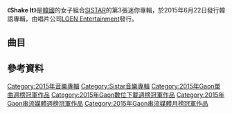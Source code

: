 {{Infobox Album
| Name = Shake It
| Cover = <!-- 檔案不存在 Sistar Shake it.jpg ，可從英文維基百科取得 -->
| Artist = [[SISTAR|SISTAR]] 
| Type = 錄音室專輯
| Released = 2015年6月22日
| Recorded = 2015年
| Genre = [[K-POP|K-POP]]
| Length = 17:43
| Label = [[STARSHIP_Entertainment|STARSHIP Entertainment]]
| Producer = 
| Certification  = 
| Chart position = 
| Reviews = 
| Last album            = [[Sweet_&_Sour|Sweet & Sour]]<br/>[[2014年8月|2014年8月]]
| This album            = '''Shake It'''<br />[[2015年6月|2015年6月]]
| Next album            = [[沒我愛|沒我愛]]<br/>[[2016年6月|2016年6月]]
| Misc           = 
{{External music video|Type=ep|{{YouTube|x9-TIy7WPQI|Shake It}} }}
}}

《'''Shake It'''》是[[韓國|韓國]]的女子組合[[SISTAR|SISTAR]]的第3張迷你專輯，於2015年6月22日發行韓語專輯，由唱片公司[[LOEN_Entertainment|LOEN Entertainment]]發行。

==曲目==
{{Track listing
| collapsed       = no
| headline        = CD<ref>{{cite web |url=http://omonatheydidnt.livejournal.com/16029980.html |title=Shake It |publisher=http://omonatheydidnt.livejournal.com/ |accessdate=June 29, 2015 |language=ko |archive-date=2015-06-25 |archive-url=https://web.archive.org/web/20150625025142/http://omonatheydidnt.livejournal.com/16029980.html |dead-url=no }}</ref>
| total_length    = 17:43
| all_writing     =
| all_lyrics      =
| all_music       =
| extra_column    = Arrangement
| title1          = "Shake It"  
| note1           =
| lyrics1         = [[二段橫踢|二段橫踢]]，Hot-D
| music1          = [[二段橫踢|二段橫踢]], HOMEBOY, Hot-D	
| extra1          = Glory Face
| length1         = 3:28
| title2          = "Don't Be Such a Baby" 
| note2           = (애처럼 굴지마 (ft. Giriboy))
| lyrics2         = [[二段橫踢|二段橫踢]], David Kim, Giriboy, [[寶拉|寶拉]]
| music2          = Tenzo & Tasco, Long Candy
| extra2          = Tenzo & Tasco
| length2         = 3:47
| title3          = "Good Time"  
| note3           = 
| lyrics3         =  Lee Jieun
| music3          = Jake K, Sophia Pae, Distract
| extra3          = Jake K, Sophia Pae, Distract
| length3         = 3:10
| title4          = "Bad Guy" 
| note4           =  (나쁜놈 (ft. Mad Clown))
| writer4         = 
| lyrics4         = The Name, Mad Clown
| music4          = The Name, STEREO 14
| extra4          = STEREO 14
| length4         = 3:54
| title5          = "Go Up"  
| note5           = 
| lyrics5         = Rovin, BIGTONE
| music5          = Rovin, BIGTONE
| extra5          = Rovin
| length5         = 3:21
}}

== 參考資料 ==
{{reflist}}

{{SISTAR}}
{{Gaon單曲週榜冠軍 (2015年)|2015年6月27日}}
[[Category:2015年音樂專輯|Category:2015年音樂專輯]]
[[Category:Sistar音樂專輯|Category:Sistar音樂專輯]]
[[Category:2015年Gaon單曲週榜冠軍作品|Category:2015年Gaon單曲週榜冠軍作品]]
[[Category:2015年Gaon數位下載週榜冠軍作品|Category:2015年Gaon數位下載週榜冠軍作品]]
[[Category:2015年Gaon串流媒體週榜冠軍作品|Category:2015年Gaon串流媒體週榜冠軍作品]]
[[Category:2015年Gaon串流媒體月榜冠軍作品|Category:2015年Gaon串流媒體月榜冠軍作品]]
